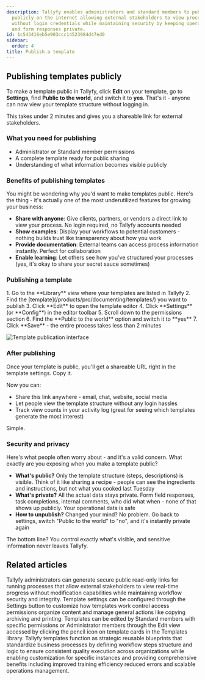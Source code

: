 ```yaml
---
description: Tallyfy enables administrators and standard members to publish templates
  publicly on the internet allowing external stakeholders to view process structures
  without login credentials while maintaining security by keeping operational data
  and form responses private.
id: 1c543416eb5e903ccc14523984d47ed0
sidebar:
  order: 4
title: Publish a template
---
```



## Publishing templates publicly

To make a template public in Tallyfy, click **Edit** on your template, go to **Settings**, find **Public to the world**, and switch it to **yes**. That's it - anyone can now view your template structure without logging in.

This takes under 2 minutes and gives you a shareable link for external stakeholders.

### What you need for publishing
- Administrator or Standard member permissions
- A complete template ready for public sharing
- Understanding of what information becomes visible publicly

### Benefits of publishing templates
You might be wondering why you'd want to make templates public. Here's the thing - it's actually one of the most underutilized features for growing your business:

- **Share with anyone**: Give clients, partners, or vendors a direct link to view your process. No login required, no Tallyfy accounts needed
- **Show examples**: Display your workflows to potential customers - nothing builds trust like transparency about how you work
- **Provide documentation**: External teams can access process information instantly. Perfect for collaboration
- **Enable learning**: Let others see how you've structured your processes (yes, it's okay to share your secret sauce sometimes)

### Publishing a template

<Steps>
1. Go to the **Library** view where your templates are listed in Tallyfy
2. Find the [template](/products/pro/documenting/templates/) you want to publish
3. Click **Edit** to open the template editor
4. Click **Settings** (or **Config**) in the editor toolbar
5. Scroll down to the permissions section
6. Find the **Public to the world** option and switch it to **yes**
7. Click **Save** - the entire process takes less than 2 minutes
</Steps>

![Template publication interface](https://screenshots.tallyfy.com/tallyfy%2Fpro%2Fdesktop-light-public-template.png)

### After publishing

Once your template is public, you'll get a shareable URL right in the template settings. Copy it.

Now you can:
- Share this link anywhere - email, chat, website, social media
- Let people view the template structure without any login hassles
- Track view counts in your activity log (great for seeing which templates generate the most interest)

Simple.

### Security and privacy
Here's what people often worry about - and it's a valid concern. What exactly are you exposing when you make a template public?

- **What's public?** Only the template structure (steps, descriptions) is visible. Think of it like sharing a recipe - people can see the ingredients and instructions, but not what you cooked last Tuesday
- **What's private?** All the actual data stays private. Form field responses, task completions, internal comments, who did what when - none of that shows up publicly. Your operational data is safe
- **How to unpublish?** Changed your mind? No problem. Go back to settings, switch "Public to the world" to "no", and it's instantly private again

The bottom line? You control exactly what's visible, and sensitive information never leaves Tallyfy.


## Related articles
<CardGrid>
<LinkTitleCard header="<b>Processes > Make a process visible to outsiders or guests</b>" href="/products/pro/tracking-and-tasks/processes/make-a-process-public/" > Tallyfy administrators can generate secure public read-only links for running processes that allow external stakeholders to view real-time progress without modification capabilities while maintaining workflow security and integrity. </LinkTitleCard>
<LinkTitleCard header="<b>Templates > Configure your template</b>" href="/products/pro/documenting/templates/config/" > Template settings can be configured through the Settings button to customize how templates work control access permissions organize content and manage general actions like copying archiving and printing. </LinkTitleCard>
<LinkTitleCard header="<b>Templates > Edit a template</b>" href="/products/pro/documenting/templates/edit-templates/" > Templates can be edited by Standard members with specific permissions or Administrator members through the Edit view accessed by clicking the pencil icon on template cards in the Templates library. </LinkTitleCard>
<LinkTitleCard header="<b>Documenting > Templates</b>" href="/products/pro/documenting/templates/" > Tallyfy templates function as strategic reusable blueprints that standardize business processes by defining workflow steps structure and logic to ensure consistent quality execution across organizations while enabling customization for specific instances and providing comprehensive benefits including improved training efficiency reduced errors and scalable operations management. </LinkTitleCard>
</CardGrid>